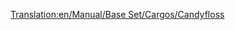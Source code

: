 [[Translation:en/Manual/Base Set/Cargos/Candyfloss]]

{{es/Manual/Base Set/Cargos/Carga| carga  = Algodón dulce
| imagen = en/Manual/Base Set/Industries/CandyflossForest.png
| producida =[[es/Manual/Base Set/Industries/Bosque de algodón dulce|Bosque de algodón dulce]]
| aceptada  =[[es/Manual/Base Set/Industries/Fábrica de dulces|Fábrica de dulces]]
}}
{{es/Esbozo}}
